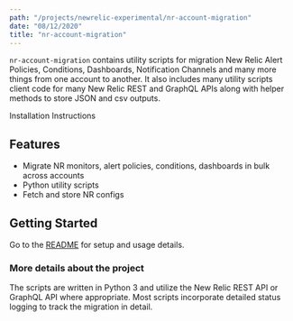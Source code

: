 ```yaml
---
path: "/projects/newrelic-experimental/nr-account-migration"
date: "08/12/2020"
title: "nr-account-migration"
---
```


<!-- Imports must occur at the top of the file -->

`nr-account-migration` contains utility scripts for migration New Relic Alert Policies, Conditions, Dashboards, Notification Channels and many more things from one account to another.
It also includes many utility scripts client code for many New Relic REST and GraphQL APIs along with helper methods to store JSON and csv outputs.

<Link to="https://github.com/newrelic-experimental/nr-account-migration">Installation Instructions</Link>

## Features

- Migrate NR monitors, alert policies, conditions, dashboards in bulk across accounts
- Python utility scripts
- Fetch and store NR configs

## Getting Started

Go to the [README](https://github.com/newrelic-experimental/nr-account-migration#readme) for setup and usage details.

###  More details about the project

The scripts are written in Python 3 and utilize the New Relic REST API or GraphQL API where appropriate. Most scripts incorporate detailed status logging to track the migration in detail.